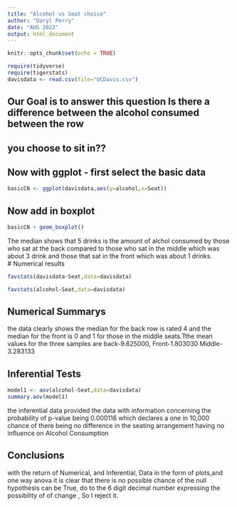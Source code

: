 ```yaml
---
title: "Alcohol vs Seat choice"
author: "Daryl Perry"
date: "AUG 2022"
output: html_document
---
```


```r
knitr::opts_chunk$set(echo = TRUE)
```

```r
require(tidyverse)
require(tigerstats)
davisdata <- read.csv(file="UCDavis.csv")
```
## Our Goal is to answer this question Is there a difference between the alcohol consumed between the row
## you choose to sit in??

## Now with ggplot - first select the basic data

```r
basicCN <- ggplot(davisdata,aes(y=alcohol,x=Seat))
```
## Now add in boxplot

```r
basicCN + geom_boxplot()
```
  
The median shows that 5 drinks is the amount of alchol consumed by those who sat at the back compared to those who sat in the middle which was about 3 drink and those that sat in the front which was about 1 drinks.  
# Numerical results
```r
favstats(davisdata~Seat,data=davisdata)
```


```r
favstats(alcohol~Seat,data=davisdata)
```


## Numerical Summarys 
the data clearly shows the median for the back row is rated 4 and the median for the front is 0 and 1 for those in the middle seats.Tthe mean values for the three samples are back-9.625000, Front-1.803030 Middle-3.283133

## Inferential Tests
```r
model1 <- aov(alcohol~Seat,data=davisdata)
summary.aov(model1)
```
the inferential data provided the data with information concerning the probability of p-value being 0.000116 which declares a one in 10,000 chance of there being no difference in the seating arrangement  having no influence on Alcohol Consumption

## Conclusions

with the return of Numerical, and Inferential, Data in the form of plots,and one way anova it is clear that there is no possible chance of the null hypothesis can be True, do to the 6 digit decimal number expressing the possibility of of change , So I reject it.
